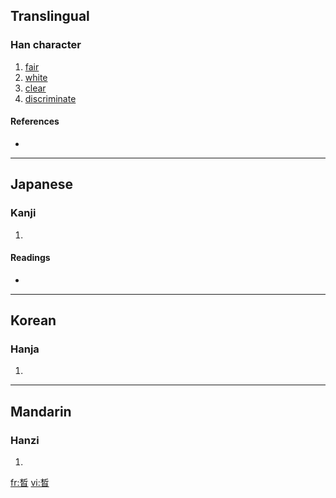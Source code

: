==Translingual==

===Han character===
{{Han char|rn=72|rad=日|as=08|sn=12|four=|canj=木中日 (DLA)}}

# [[fair]]
# [[white]]
# [[clear]]
# [[discriminate]]

====References====
* {{Han ref|kx=0496.370|dkj=13991|hdz=21517.090|uh=6673|ud=26227}}

----

==Japanese==

===Kanji===
{{ja-kanji|grade=|rs=日08}}

# {{defn|Japanese}}

====Readings====
* {{ja-readings|on=[[せき]] (seki), [[しゃく]] (shaku)|kun=[[あきらか]] (akiraka)}}

----

==Korean==

===Hanja===
{{ko-hanja|hangeul=석|eumhun=|rv=seok|mr=sŏk|y=sek}}

# {{defn|Korean}}

----

==Mandarin==

===Hanzi===
{{cmn-hanzi|pin=[[xī]] ([[xi1]]), [[xì]] ([[xi4]])|wg=hsi<sup>1</sup>, hsi<sup>4</sup>}}

# {{defn|Mandarin}}

[[fr:晳]]
[[vi:晳]]